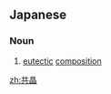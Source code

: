 ==Japanese==
{{ja-kanjitab|きょう|しょう|yomi=o}}
{{wikipedia|lang=ja}}

===Noun===
{{ja-noun|きょうしょう}}

# [[eutectic]] [[composition]]

[[zh:共晶]]